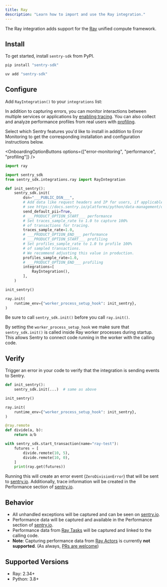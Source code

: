 ```yaml
---
title: Ray
description: "Learn how to import and use the Ray integration."
---
```


The Ray integration adds support for the [Ray](https://www.ray.io/) unified compute framework.

## Install

To get started, install `sentry-sdk` from PyPI.

```bash {tabTitle:pip}
pip install "sentry-sdk"
```
```bash {tabTitle:uv}
uv add "sentry-sdk"
```

## Configure

Add `RayIntegration()` to your `integrations` list:


In addition to capturing errors, you can monitor interactions between multiple services or applications by [enabling tracing](/concepts/key-terms/tracing/). You can also collect and analyze performance profiles from real users with [profiling](/product/explore/profiling/).

Select which Sentry features you'd like to install in addition to Error Monitoring to get the corresponding installation and configuration instructions below.

<OnboardingOptionButtons
  options={["error-monitoring", "performance", "profiling"]}
/>

```python
import ray

import sentry_sdk
from sentry_sdk.integrations.ray import RayIntegration

def init_sentry():
    sentry_sdk.init(
        dsn="___PUBLIC_DSN___",
        # Add data like request headers and IP for users, if applicable;
        # see https://docs.sentry.io/platforms/python/data-management/data-collected/ for more info
        send_default_pii=True,
        # ___PRODUCT_OPTION_START___ performance
        # Set traces_sample_rate to 1.0 to capture 100%
        # of transactions for tracing.
        traces_sample_rate=1.0,
        # ___PRODUCT_OPTION_END___ performance
        # ___PRODUCT_OPTION_START___ profiling
        # Set profiles_sample_rate to 1.0 to profile 100%
        # of sampled transactions.
        # We recommend adjusting this value in production.
        profiles_sample_rate=1.0,
        # ___PRODUCT_OPTION_END___ profiling
        integrations=[
            RayIntegration(),
        ],
    )

init_sentry()

ray.init(
    runtime_env={"worker_process_setup_hook": init_sentry},
)
```

Be sure to call `sentry_sdk.init()` before you call `ray.init()`.

By setting the `worker_process_setup_hook` we make sure that `sentry_sdk.init()` is called inside Ray worker processes during startup. This allows Sentry to connect code running in the worker with the calling code.

## Verify

Trigger an error in your code to verify that the integration is sending events to Sentry.

```python
def init_sentry():
    sentry_sdk.init(...)  # same as above

init_sentry()

ray.init(
    runtime_env={"worker_process_setup_hook": init_sentry},
)

@ray.remote
def divide(a, b):
    return a/b

with sentry_sdk.start_transaction(name="ray-test"):
    futures = [
        divide.remote(10, 5),
        divide.remote(10, 0),
    ]
    print(ray.get(futures))
```

Running this will create an error event (`ZeroDivisionError`) that will be sent to [sentry.io](https://sentry.io). Additionally, trace information will be created in the Performance section of [sentry.io](https://sentry.io).

## Behavior

- All unhandled exceptions will be captured and can be seen on [sentry.io](https://sentry.io).
- Performance data will be captured and available in the Performance section of [sentry.io](https://sentry.io).
- Performance data from [Ray Tasks](https://docs.ray.io/en/latest/ray-core/tasks.html) will be captured and linked to the calling code.
- **Note**: Capturing performance data from [Ray Actors](https://docs.ray.io/en/latest/ray-core/actors.html) is currently **not supported**. (As always, [PRs are welcome](https://github.com/getsentry/sentry-python/blob/master/CONTRIBUTING.md))

## Supported Versions

- Ray: 2.34+
- Python: 3.8+

